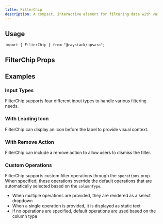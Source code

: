 ```yaml
---
title: FilterChip
description: A compact, interactive element for filtering data with various input types.
---
```



<Demo data={playground} />

## Usage

```tsx
import { FilterChip } from "@raystack/apsara";
```

## FilterChip Props

<auto-type-table path="./props.ts" name="FilterChipProps" />

## Examples

### Input Types

FilterChip supports four different input types to handle various filtering needs.

<Demo data={inputDemo} />

### With Leading Icon

FilterChip can display an icon before the label to provide visual context.

<Demo data={iconDemo} />

### With Remove Action

FilterChip can include a remove action to allow users to dismiss the filter.

<Demo data={actionDemo} />

### Custom Operations

FilterChip supports custom filter operations through the `operations` prop. When specified, these operations override the default operations that are automatically selected based on the `columnType`.

- When multiple operations are provided, they are rendered as a select dropdown
- When a single operation is provided, it is displayed as static text
- If no operations are specified, default operations are used based on the column type

<Demo data={operationsDemo} />
